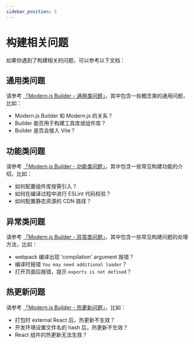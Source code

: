 ```yaml
---
sidebar_position: 3
---
```


# 构建相关问题

如果你遇到了构建相关的问题，可以参考以下文档：

## 通用类问题

请参考 [「Modern.js Builder - 通用类问题」](https://modernjs.dev/builder/guide/faq/general.html)，其中包含一些概念类的通用问题，比如：

- Modern.js Builder 和 Modern.js 的关系？
- Builder 能否用于构建工具库或组件库？
- Builder 是否会接入 Vite？

## 功能类问题

请参考 [「Modern.js Builder - 功能类问题」](https://modernjs.dev/builder/guide/faq/features.html)，其中包含一些常见构建功能的介绍，比如：

- 如何配置组件库按需引入？
- 如何在编译过程中进行 ESLint 代码校验？
- 如何配置静态资源的 CDN 路径？

## 异常类问题

请参考 [「Modern.js Builder - 异常类问题」](https://modernjs.dev/builder/guide/faq/exceptions.html)，其中包含一些常见构建问题的处理方法，比如：

- webpack 编译出现 'compilation' argument 报错？
- 编译时报错 `You may need additional loader`？
- 打开页面后报错，提示 `exports is not defined`？

## 热更新问题

请参考 [「Modern.js Builder - 热更新问题」](https://modernjs.dev/builder/guide/faq/hmr.html)，比如：

- 打包时 external React 后，热更新不生效？
- 开发环境设置文件名的 hash 后，热更新不生效？
- React 组件的热更新无法生效？
